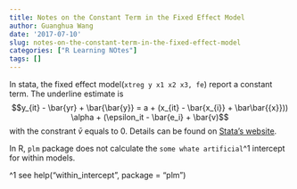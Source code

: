 ```yaml
---
title: Notes on the Constant Term in the Fixed Effect Model
author: Guanghua Wang
date: '2017-07-10'
slug: notes-on-the-constant-term-in-the-fixed-effect-model
categories: ["R Learning NOtes"]
tags: []
---
```


In stata, the fixed effect model(`xtreg y x1 x2 x3, fe`) report a constant term. The underline estimate is
$$y_{it} - \bar{yr} + \bar{\bar{y}} = a + (x_{it} - \bar{x_{i}} + \bar\bar{{x}})) \alpha + (\epsilon_it - \bar{e_i} + \bar{v)$$ with the constrant $\bar{v}$ equals to 0. Details can be found on [Stata's website](http://www.stata.com/support/faqs/statistics/intercept-in-fixed-effects-model/).

In R, `plm` package does not calculate the `some whate artificial`^1 intercept for within models.

^1 see help("within_intercept", package = "plm")